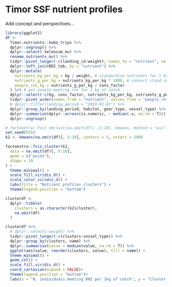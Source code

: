# Timor SSF nutrient profiles {#chapter4}

Add concept and perspectives...


```r
library(ggplot2)
df <-
  Timor.nutrients::kobo_trips %>%
  dplyr::ungroup() %>%
  dplyr::select(-Selenium_mu) %>%
  rename_nutrients_mu() %>%
  tidyr::pivot_longer(-c(landing_id:weight), names_to = "nutrient", values_to = "kg") %>%
  dplyr::left_join(RDI_tab, by = "nutrient") %>%
  dplyr::mutate(
    nutrients_kg_per_kg = kg / weight, # standardize nutrients for 1 kg of catch
    nutrients_g_per_kg = nutrients_kg_per_kg * 1000, # convert stand nutrients in grams
    people_rni_kg = nutrients_g_per_kg / conv_factor
  ) %>% # get people meeting rni for 1 kg of catch
  dplyr::select(-c(kg, conv_factor, nutrients_kg_per_kg, nutrients_g_per_kg, weight)) %>%
  tidyr::pivot_wider(names_from = "nutrient", values_from = "people_rni_kg") %>%
  # dplyr::filter(landing_period > "2019-01-01") %>%
  dplyr::group_by(landing_period, habitat, gear_type, vessel_type) %>%
  dplyr::summarise(dplyr::across(is.numeric, ~ median(.x, na.rm = T))) %>%
  dplyr::ungroup()

# factoextra::fviz_nbclust(na.omit(df)[ ,5:10], kmeans, method = "wss")
set.seed(555)
k2 <- kmeans(na.omit(df)[, 5:10], centers = 5, nstart = 500)

factoextra::fviz_cluster(k2,
  data = na.omit(df)[, 5:10],
  geom = c("point"),
  shape = 19
) +
  theme_minimal() +
  scale_fill_viridis_d() +
  scale_color_viridis_d() +
  labs(title = "Nutrient profiles clusters") +
  theme(legend.position = "bottom")
```

```r
clusterdf <-
  dplyr::tibble(
    clusters = as.character(k2$cluster),
    na.omit(df)
  )

clusterdf %>%
  # dplyr::select(-weight) %>%
  tidyr::pivot_longer(-c(clusters:vessel_type)) %>%
  dplyr::group_by(clusters, name) %>%
  dplyr::summarise(value = median(value, na.rm = T)) %>%
  ggplot(aes(value, reorder(clusters, value), fill = name)) +
  theme_minimal() +
  geom_col() +
  scale_fill_viridis_d() +
  coord_cartesian(expand = FALSE)+
  theme(legend.position = "bottom")+
  labs(x = "N. individuals meeting RNI per 1kg of catch", y = "Cluster number", fill = "")
```

